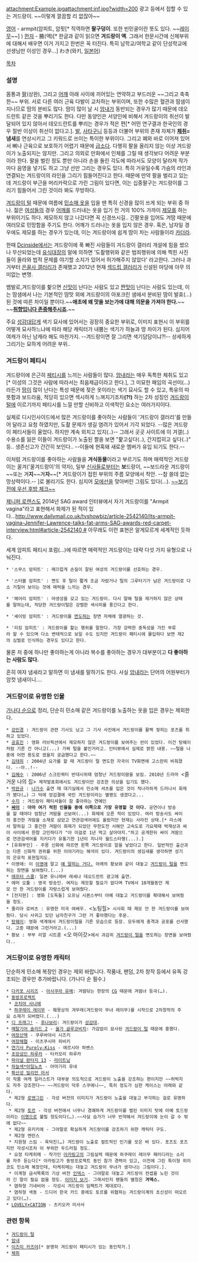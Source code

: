 attachment:Example.jpgattachment:inf.jpg?width=200
광고 등에서 접할 수 있는 겨드랑이. ~~이렇게 깔끔할 리 없잖아~~

[[영어]] - armpit(암피트, 암핏[* 직역하면 '''팔구덩이'''. 또한 빈민굴이란 뜻도 있다. ~~[[하쿠레이 레이무|레이무]]~~] )
[[한자]] - 腋(액)[* 한글과 같이 읽으면 '''겨드랑이 액'''. 그래서 한문시간에 신체부위에 대해서 배우면 이거 가지고 한번은 꼭 터진다. 특히 남학교/여학교 같이 단성학교에 선생님만 이성인 경우...]
わき(와키, [[일본어]])

[[목차]]
=== 설명 ===
몸통과 [[팔]](상완), 그리고 [[어깨]] 아래 사이에 끼어있는 연약하고 부드러운 ~~그리고 축축한~~ 부위. 서로 다른 여러 근육 다발이 교차하는 부위이며, 또한 수많은 혈관과 땀샘이 지나므로 땀의 분비도 많다. 땀이 많이 날 시 [[암내]]가 동반되는 경우가 많기 때문에 데오드란트 같은 것을 뿌리기도 한다. 다만 동양인은 서양인에 비해서 겨드랑이의 취선이 발달되어 있지 않아서 데오드란트를 뿌리는 경우가 적은 편[* 어떤 연구결과 한국인의 경우 절반 이상이 취선이 없다고.]. [[발]], [[사타구니]] 등등과 더불어 부위의 존재 자체가 '''[[체취]]=냄새'''를 연상시키고 그 키워드로 쓰이는 특이한 부위이다. 그리고 폐와 바로 이어져 있어서 뼈나 근육으로 보호하기 어렵기 때문에 [[급소]]다. 다행히 팔을 올리지 않는 이상 겨드랑이가 노출되지는 않지만. 그리고 의외로 만화에서 인체를 그릴 때 생각보다 어려운 부분이라 한다. 팔을 벌린 정도 뿐만 아니라 손을 돌린 각도에 따라서도 모양이 달라져 작가마다 음영을 넣기도 하고 그냥 선만 그리는 경우도 있다. 특히 거유일수록 가슴의 라인과 연결되는 겨드랑이의 라인을 그리기 힘들어진다고 한다. 때문에 만약 팔을 벌리고 있는데 겨드랑이 부근을 머리카락으로 가린 그림이 있다면, 이는 십중팔구는 겨드랑이를 그리기 힘들어서 그린 것이라 봐도 무방하다.

[[겨드랑이 털]] 때문에 여름에 [[민소매 옷]]을 입을 땐 특히 신경을 많이 쓰게 되는 부위 중 하나. 젊은 [[여성]]들의 경우 [[어깨]]를 드러내는 옷을 입기 전 거의 100% 가까이 [[제모]]를 하는 부위이기도 하다. 제모하지 않고 나갔다면 꼭 신경쓰시길.. 긴팔옷을 입어도 겨땀 때문에 여러모로 민망함을 주기도 한다. 어깨가 드러나는 옷을 입지 않은 경우. 혹은, 남자일 경우에도 제모를 하는 경우가 있는데, 이는 겨드랑이에 쉽게 땀이 차는 사람들이라 [[카더라]].

한때 [[Dcinside]]에서는 겨드랑이에 푹 빠진 사람들이 겨드랑이 갤러리 개설에 힘을 썼으나 무산되었는데 [[김유식|유식대장]]의 말에 의하면 '도촬행위와 같은 범죄행위에 의해 찍힌 사진들이 올라와 법적 문제를 야기할 소지가 있어서 허가해주지 않았다' 라고한다. 그러나 과거부터 [[은꼴사 갤러리]]가 존재했고 2012년 현재 [[섹드립 갤러리]]가 신설된 마당에 아무 의미없는 변명.

뱀발로,겨드랑이를 핥으면 [[신맛]]이 난다는 사람도 있고 [[짠맛]]이 난다는 사람도 있는데, 이는 땀샘에서 나는 기본적인 땀맛 외에 겨드랑이의 아포크린 샘에서 분비된 땀이 발효(…)된 것에 따른 차이일 뿐이다.~~'''애초에 왜 맛을 보는가에 대해 의문을 가져야 한다.'''~~ ~~'''[[취향입니다 존중해주시죠]].'''~~

주요 [[성감대]]답게 색기 묘사에 있어서는 굉장히 중요한 부위로, 이미지 표현시 이 부위를 어떻게 묘사하느냐에 따라 해당 캐릭터가 내뿜는 색기가 하늘과 땅 차이가 된다. 심지어 여캐가 아닌 남캐라 해도 마찬가지. --겨드랑이면 잘 그리면 색기담담이냐?!-- 상세하게 그리기는 묘하게 어려운 부위..

=== 겨드랑이 페티시 ===
겨드랑이에 은근히 [[페티시]]를 느끼는 사람들이 많다. [[암내]]라는 매우 독특한 체취도 있고[* 이성의 그것은 사람에 따라서는 최음제급이라고 한다.], 그 미묘한 패임의 곡선미(…)라든가 [[땀]]이 많이 난다는 특성 때문에 젖은 옷이라는 색기 묘사도 할 수 있고, 특유의 따뜻함과 보드라움, 적당히 있으면 섹시하게 느껴지기조차'''(?!)''' 하는 2차 성징인 [[겨드랑이 털]]에 이르기까지 페티시를 느낄 만할 신비하고 이색적인 요소는 여러가지이다.

실제로 디시인사이드에서 많은 겨드랑이를 좋아하는 사람들이 '겨드랑이 갤러리'를 만들어 달라고 요청 하였지만, 도촬 문제가 생길 염려가 있어서 기각 되었다. 
--많은 겨드랑이 페티서들이 울었다. 하지만 계속 외치고 있지(..)--
그래서 곳곳 사이트에 이 겨갤(..) 수용소를 잃은 이들이 겨드랑이가 노출된 짤을 보면 "핥고싶다(..), 간지럽히고 싶다(..)" 등.. 생존신고가 간간히 보인다.. 
--이들에 현혹돼 새로운 멤버가 유입 되기도 한다.--

이처럼 겨드랑이를 좋아하는 사람들을 '''겨식동물'''이라고 부르기도 하며 매력적인 겨드랑이는 꿀겨('꿀겨드랑이'의 약자), 일부 [[신사]]들로부터는 '''보'''드랑이, ~~보드라운 겨드랑이~~또는 겨'''지'''~~겨'''자'''~~[* 겨드랑이가 접힌 부위의 주름 모양에서 착안. --참 쓸데 없는 망상력이다.-- ]로 불리기도 한다. 심지어 [[모에선]]을 맞아버린 그림도 있다(…). [http://rigvedawiki.net/r1/pds/armpitmoe.jpg ~~보기 전에 우선 후방 체크~~]

[[제니퍼 로렌스]]도 2014년 SAG award 인터뷰에서 자기 겨드랑이를 "Armpit vagina"라고 표현해서 화제가 된 적이 있다...[[http://www.dailymail.co.uk/tvshowbiz/article-2542140/Its-armpit-vagina-Jennifer-Lawrence-talks-fat-arms-SAG-awards-red-carpet-interview.html#article-2542140 #]] 아무래도 이런 표현은 알게모르게 세계적인 듯하다.


세계 암피트 페티시 포럼(…)에 따르면 매력적인 겨드랑이는 대략 다섯 가지 유형으로 나눠진다.

 * '스무스 암피트' : 매끄럽게 손질이 잘된 여성의 겨드랑이를 선호하는 경우.

 * '스터블 암피트' : 면도 후 털이 짧게 조금 자랐거나 털의 그루터기가 남은 겨드랑이로 다소 거칠어 보이는 것에 매력을 느끼는 경우.

 * '헤어리 암피트' : 야생성을 갖고 있는 겨드랑이. 다시 말해 털을 제거하지 않은 상태를 말하는데, 적당한 겨드랑이털은 강렬한 섹시미를 풍긴다고 한다.

 * '셰이빙 암피트' : 겨드랑이를 [[면도]]하는 장면 자체에 열광하는 것.

 * '리킹 암피트' : 겨드랑이를 핥는 행위를 말한다. 가장 강력한 중독성을 가진 부류라 할 수 있으며 다소 변태적으로 보일 수도 있지만 겨드랑이 페티시에 몰입하다 보면 제2의 심벌로 인식하는 경우도 있다고 한다.

물론 저 중에 하나만 좋아하는게 아니라 복수를 좋아하는 경우가 대부분이고 '''다 좋아하는 사람도 많다.'''

흔히 여자 냄새라고 말하면 이 냄새를 말하기도 한다. 사실 [[암내]]라는 단어의 어원부터가 암컷 냄새이니….

=== 겨드랑이로 유명한 인물 ===
[[정렬/순서|가나다 순]]으로 정리, 단순히 민소매 같은 겨드랑이를 노출하는 옷을 입은 경우는 제외한다.

 * [[강민경]] : 겨드랑이 관련 기사도 났고 그 기사 사진에서 겨드랑이를 활짝 젖히는 포즈를 취하고 있었다. 
 * [[공효진]] : 영화 러브픽션에서 제모하지 않은 겨드랑이를 보여주는 씬이 있었다. 이건 탕웨이처럼 기른 건 아니고(...) 가짜 털을 붙인거라고. 인터뷰에서 실제로 밝힌 내용. ~~털을 나중에 어떤 용도로 썼을지 궁금했다고 한다.~~
 * [[김태희]] : 2004년 요가를 할 때 겨드랑이 털 면도한 자국이 TV화면에 고스란히 비춰졌다. --아..!--
 * [[김혜수]] : 2006년 스크린쿼터 반대시위때 엄청난 겨드랑이땀을 보임. 2010년 드라마 <즐거운 나의 집> 제작발표회에서도 겨드랑이만 강조한 의상을 입기도 했다.
 * [[박완규]] : [[나가수]] 출연 때 대기실에서 민소매 셔츠를 입은 것이 적나라하게 드러나서 화제가 됐다(…) 그 덕에 엉겁결에 국민 겨드랑이라는 별명도 생겼다고...
 * [[수지]] : 겨드랑이 페티셔들이 참 좋아하는 연예인
 * '''[[싸이]]''' : '''아마 여기 적힌 인물들 중에 이쪽으로 가장 유명할 것 이다.''' 공연이나 방송을 할 때마다 엄청난 겨땀을 선보여(...) 화제에 오른 적이 있었다. 여러 방송사도 싸이의 흥건한 겨땀을 소재로 삼았고 연관검색어에도 올랐지만 현재는 사라진 상태.[* 라스에서 말하길 그 흥건한 겨땀이 화제가 되었던 무한도전 서해안 고속도로 가요제때 박재상과 싸이 사이에서 한참 고민하다가 "아 이걸로 1년 먹고 살아야지."하고 공개한뒤 싸이 겨땀으로 연관검색어를 지키다가 유통기한 1년이 지나자 월드스타행(...).] 
 * [유화부인] - 주몽 신화에 따르면 왼쪽 겨드랑이로 알을 낳았다고 한다. 일반적인 출산과는 다른 신화적 권위를 위한 이야기라는 해석이 있다. 겨드랑이의 생김새를 생각하면 성기의 은유적 표현일지도.
 * 이영애: 이 [[이영애]] 말고 [[막돼먹은 영애씨|얘 말하는 거다.]] 아래의 황보와 같이 대놓고 [[겨드랑이 털]]을 면도하는 장면을 보여줬다.(...)
 * [[애프터 스쿨]]: 일본 유니레버 레세나 데오드란트 광고에 출연.
 * 에머 오툴 : 영국 방송인. 여자는 제모할 필요가 없다며 TV에서 18개월동안 제모 안 한 겨드랑이를 자랑스럽게 보여줬다.
 * [전지현] : 영화 [도둑들] 오프닝 시퀸스부터 아예 대놓고 겨드랑이를 확대해서 보여줬을 정도.
 * 줄리아 로버츠 : 유명한 미국 여배우. <노팅힐> 시사회 때 제모 안 한 겨드랑이를 보여줬다. 당시 사귀고 있던 남자친구가 그런 거 좋아했다는 후문.
 * [[탕웨이]]: 영화 색계에서 겨드랑이털을 기른 모습으로 등장. 모두에게 충격과 공포를 선사했다. 고증 때문에 그런거라고.(...)
 * 황보 : 부부 리얼 시트콤 <오 마이갓>에서 과감히 [[겨드랑이 털]]을 면도하는 장면을 보여줬다..

=== 겨드랑이로 유명한 캐릭터 ===
단순하게 민소매 복장인 경우는 제외 바랍니다. 작품내, 팬덤, 2차 창작 등에서 유독 강조되는 경우만 추가바랍니다. (가나다 순 필수.)
 * [[다카포 시리즈]] - [[아사쿠라 유메]]: 겨땀닦는 한장의 [[CG]] 때문에 겨땀녀 등극(…).
 * [[동방프로젝트]]
  * [[코치야 사나에]]
  * [[하쿠레이 레이무]] - 췌몽상의 겨무레(겨드랑이 무녀 레이무)를 시작으로 2차창작의 주요 소재가 되버렸다.(...)
 * [[디 프래그!]] - [[후나보리]]: 겨드랑이가 [[성감대]].
 * [[메탈기어 솔리드 2]] - [[올가 글루코비치]]: 가감없이 묘사된 [[겨드랑이 털]] 때문에 흥했다.
 * [[여장산맥]] - 쿠루바야시 시즈키
 * [[여장해협]] - 이츠쿠시마 히비키
 * [[연기사 Purely☆Kiss]] - 에르시아 하벤스
 * [[초앙섬인 하루카]] - 타카모리 하루카
 * [[파이널 판타지 13]] - [[라이트닝]]
 * [[하늘색*아일노츠]] - 아마기리 유네
 * [[확산성 밀리언 아서]]
 이 작품 여캐 일러스트가 대부분 의도적으로 겨드랑이 노출을 강조하는 편이지만 ~~허벅지도 자주 강조한다~~ ~~겨드랑이 덕후 스쿠에니~~, 특히 정도가 심한 케이스는 아래와 같다. 
  * 제2형 [[로엔그린]] - 각성 버전의 이미지가 겨드랑이 노출을 대놓고 부각하는 걸로 유명하다.
  * 제2형 [[토르]] - 각성 버전에서 너무나 경쾌하게 겨드랑이를 벌린 이미지 탓에 아예 토드랑이라는 [[이명]]으로 불릴 정도이다(…).~~사실 슴가가 너무 빈약해서 겨드랑이에 눈이 갈 수 밖에 없다~~
  * 제2형 유키키에 - 그야말로 확실하게 겨드랑이를 강조하기 위한 캐릭터 구도.
  * 제2형 엔란스
  * 지원형 스임 - 육덕진(…) 겨드랑이 노출로 컬트적인 인기를 모은 바 있다. 포즈도 포즈지만 각성시조차 이 부위만 두드러질 정도.
  * 요정 타케히메 - 작가인 [[아카링고]]의 그림실력 때문에 하쿠레이 레이무 패러디라는 소리를 자주 듣는다[* 아카링고가 동방프로젝트 동인 참가 경력이 있고, 이전에 그린 특이형 히미코도 민소매 복장인데, 타케히메는 대놓고 겨드랑이 무녀가 생각나는 그림이다.].
  * 이계형 금서목록의 기상 버전 [[인덱스]] - 그야말로 대놓고 겨드랑이 컨셉을 노린 것이라 긴 말이 필요 없을 정도. [http://pds26.egloos.com/pds/201302/21/55/c0103555_5125aeeb23900.png 이미지 보기]. 그래서인지 팬들의 별칭은 '''겨덱스.'''
  * 염하형 기네비어 - 각성시 겨드랑이 임팩트가 제대로다.
  * 염하형 색동 - 드디어 한국 카드 중에도 토르를 위협하는 겨드랑이계의 초신성이 떠오르고 있다(…). 
 * [[LOVELY×CATION]] - 츠키오카 미사사

=== 관련 항목 ===
 * [[겨드랑이 털]]
 * [[암내]]
 * [[이즈미 카즈야]][* 분명히 겨드랑이 페티시가 있는 동인작가.]
 * [[체취]] 
